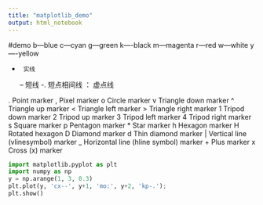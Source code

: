 ---
title: "matplotlib_demo"
output: html_notebook
---
#demo
b---blue   c---cyan  g---green    k----black
m---magenta r---red  w---white    y----yellow

-      实线
--     短线
-.     短点相间线
：     虚点线

.  Point marker
,  Pixel marker
o  Circle marker
v  Triangle down marker 
^  Triangle up marker 
<  Triangle left marker 
>  Triangle right marker 
1  Tripod down marker
2  Tripod up marker
3  Tripod left marker
4  Tripod right marker
s  Square marker
p  Pentagon marker
*  Star marker
h  Hexagon marker
H  Rotated hexagon D Diamond marker
d  Thin diamond marker
| Vertical line (vlinesymbol) marker
_  Horizontal line (hline symbol) marker
+  Plus marker
x  Cross (x) marker

```{python}
import matplotlib.pyplot as plt   
import numpy as np   
y = np.arange(1, 3, 0.3)   
plt.plot(y, 'cx--', y+1, 'mo:', y+2, 'kp-.');  
plt.show() 
```


